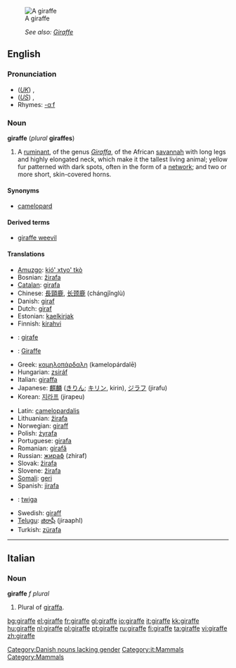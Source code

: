 [[Image:Giraffe standing.jpg|thumb|A giraffe]]
:''See also: [[Giraffe]]''

==English==

===Pronunciation===
*(''[[Received Pronunciation|UK]]'') {{IPA|/dʒəˈɹɑːf/}}, {{SAMPA|/dZ@"r\A:f/}}
*(''[[General American|US]]'') {{IPA|/ʤəˈɹæf/}}, {{SAMPA|/dZ@"r\{f/}}
*Rhymes: [[Rhymes:English:-ɑːf|-ɑːf]]

===Noun===
{{wikipedia}}
'''giraffe''' (''plural'' '''giraffes''')

#A [[ruminant]], of the genus ''[[Giraffa]]'', of the African [[savannah]] with long legs and highly elongated neck, which make it the tallest living animal; yellow fur patterned with dark spots, often in the form of a [[network]]; and two or more short, skin-covered horns.

====Synonyms====
*[[camelopard]]

====Derived terms====
*[[giraffe weevil]]

====Translations====
{{top}}
*[[Amuzgo]]: [[kió' xtyo' tkò]]
*Bosnian: [[žirafa]] {{f}}
*[[Catalan]]: [[girafa]] {{f}}
*Chinese: [[長頸鹿]], [[长颈鹿]] (chángjǐnglù)
*Danish: [[giraf]] [[Category:Danish nouns lacking gender]]
*Dutch: [[giraf]] {{f}}
*Estonian: [[kaelkirjak]]
*Finnish: [[kirahvi]]
* {{fr}} : [[girafe]] {{f}}
*{{de}}:    [[Giraffe]] {{f}}
*Greek: [[καμηλοπάρδαλη]] (kamelopárdalē) {{f}}
*Hungarian: [[zsiráf]]
*Italian: [[giraffa]] {{f}}
*Japanese: [[麒麟]] ([[きりん]]; [[キリン]], kirin), [[ジラフ]] (jirafu)
*Korean: [[지라프]] (jirapeu)
{{mid}}
*Latin: [[camelopardalis]] {{f}}
*Lithuanian: [[žirafa]] {{f}}
*Norwegian: [[giraff]] {{m}}
*Polish: [[żyrafa]] {{f}}
*Portuguese: [[girafa]] {{f}}
*Romanian: [[girafă]] {{f}}
*Russian: [[жираф]] (zhiraf) {{m}}
*Slovak: [[žirafa]] {{f}}
*Slovene: [[žirafa]] {{f}}
*[[Somali]]: [[geri]]
*Spanish: [[jirafa]] {{f}}
*{{sw}}:  [[twiga]]
*Swedish: [[giraff]] {{c}}
*[[Telugu]]: [[జిరాఫీ]] (jiraaphI)
*Turkish: [[zürafa]]
{{bottom}}

----

==Italian==
[[Category:it:Mammals]]
===Noun===
'''giraffe''' ''f plural''
#Plural of [[giraffa]].

[[Category:Mammals]]

[[bg:giraffe]]
[[el:giraffe]]
[[fr:giraffe]]
[[gl:giraffe]]
[[io:giraffe]]
[[it:giraffe]]
[[kk:giraffe]]
[[hu:giraffe]]
[[nl:giraffe]]
[[pl:giraffe]]
[[pt:giraffe]]
[[ru:giraffe]]
[[fi:giraffe]]
[[ta:giraffe]]
[[vi:giraffe]]
[[zh:giraffe]]